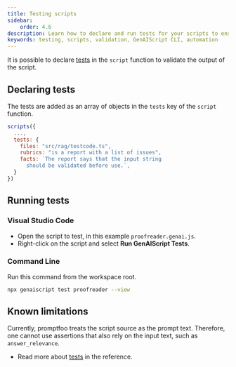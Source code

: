 ```yaml
---
title: Testing scripts
sidebar:
    order: 4.6
description: Learn how to declare and run tests for your scripts to ensure their correctness and reliability.
keywords: testing, scripts, validation, GenAIScript CLI, automation
---
```



It is possible to declare [tests](/genaiscript/reference/scripts/tests) in the `script` function
to validate the output of the script.

## Declaring tests

The tests are added as an array of objects in the `tests` key of the `script` function.

```js title="proofreader.genai.js" wrap
scripts({
  ...,
  tests: {
    files: "src/rag/testcode.ts",
    rubrics: "is a report with a list of issues",
    facts: `The report says that the input string
      should be validated before use.`,
  }
})
```

## Running tests

### Visual Studio Code

-   Open the script to test, in this example `proofreader.genai.js`.
-   Right-click on the script and select **Run GenAIScript Tests**.

### Command Line

Run this command from the workspace root.

```sh
npx genaiscript test proofreader --view
```

## Known limitations

Currently, promptfoo treats the script source as the prompt text. Therefore, one cannot use assertions
that also rely on the input text, such as `answer_relevance`.

-   Read more about [tests](/genaiscript/reference/scripts/tests) in the reference.
